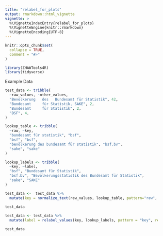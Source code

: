 ```yaml
---
title: "relabel_for_plots"
output: rmarkdown::html_vignette
vignette: >
  %\VignetteIndexEntry{relabel_for_plots}
  %\VignetteEngine{knitr::rmarkdown}
  %\VignetteEncoding{UTF-8}
---
```


```r
knitr::opts_chunk$set(
  collapse = TRUE,
  comment = "#>"
)
```

```r
library(ZHAWTools4R)
library(tidyverse)
```
Example Data

```r
test_data <- tribble(
  ~raw_values, ~other_values,
  "Bevölkerung   des   Bundesamt für Statistik", 42,
  "Bundesamt     für Statistik, SAKE", 2,
  "Bundesamt     für Statistik", 2,
  "BSF", 4,
)

lookup_table <- tribble(
  ~raw, ~key,
  "bundesamt für statistik", "bsf",
  "bsf", "bsf",
  "bevölkerung des bundesamt für statistik", "bsf.bv",
  "sake", "sake"
) 

lookup_labels <- tribble(
  ~key, ~label,
  "bsf", "Bundesamt für Statistik",
  "bsf.bv", "Bevölkerungsstatistik des Bundesamt für Statistik",
  "sake", "SAKE"
)

```



```r
test_data <-  test_data %>%
  mutate(key = normalize_text(raw_values, lookup_table, pattern="raw", replacement="key"))
         
test_data
```

```r
test_data <- test_data %>%
  mutate(label = relabel_values(key, lookup_labels, pattern = "key", replacement = "label"))

test_data
```
